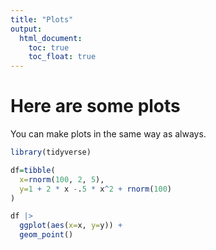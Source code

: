 ```yaml
---
title: "Plots"
output: 
  html_document:
    toc: true
    toc_float: true
---
```


# Here are some plots

You can make plots in the same way as always.

```r
library(tidyverse)

df=tibble(
  x=rnorm(100, 2, 5),
  y=1 + 2 * x -.5 * x^2 + rnorm(100)
)

df |> 
  ggplot(aes(x=x, y=y)) +
  geom_point()
```

